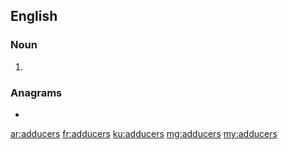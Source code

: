 ==English==

===Noun===
{{head|en|noun plural form}}

# {{plural of|adducer|lang=en}}

===Anagrams===
* {{l|en|crusaded}}

[[ar:adducers]]
[[fr:adducers]]
[[ku:adducers]]
[[mg:adducers]]
[[my:adducers]]